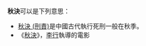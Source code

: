 '''秋決'''可以是下列意思：
* [[秋決_(刑責)|秋決 (刑責)]]是中國古代執行死刑一般在秋季。 
* 《[[秋決_(電影)|秋決]]》，[[李行|李行]]執導的電影

{{disambig}}